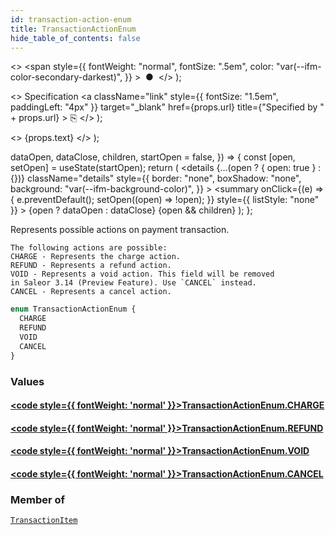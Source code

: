 ```yaml
---
id: transaction-action-enum
title: TransactionActionEnum
hide_table_of_contents: false
---
```


  <>
    <span
      style={{
        fontWeight: "normal",
        fontSize: ".5em",
        color: "var(--ifm-color-secondary-darkest)",
      }}
    >
      &nbsp;●&nbsp;
    </span>
  </>
);

  <>
    Specification
    <a
      className="link"
      style={{ fontSize: "1.5em", paddingLeft: "4px" }}
      target="\_blank"
      href={props.url}
      title={"Specified by " + props.url}
    >
      ⎘
    </a>
  </>
);

  <>
    <span className={props.class}>{props.text}</span>
  </>
);


  dataOpen,
  dataClose,
  children,
  startOpen = false,
}) => {
  const [open, setOpen] = useState(startOpen);
  return (
    <details
      {...(open ? { open: true } : {})}
      className="details"
      style={{
        border: "none",
        boxShadow: "none",
        background: "var(--ifm-background-color)",
      }}
    >
      <summary
        onClick={(e) => {
          e.preventDefault();
          setOpen((open) => !open);
        }}
        style={{ listStyle: "none" }}
      >
        {open ? dataOpen : dataClose}
      </summary>
      {open && children}
    </details>
  );
};

Represents possible actions on payment transaction.

    The following actions are possible:
    CHARGE - Represents the charge action.
    REFUND - Represents a refund action.
    VOID - Represents a void action. This field will be removed
    in Saleor 3.14 (Preview Feature). Use `CANCEL` instead.
    CANCEL - Represents a cancel action.

<Badge text="Added in Saleor 3.12" class="secondary margin-bottom--sm" />

```graphql
enum TransactionActionEnum {
  CHARGE
  REFUND
  VOID
  CANCEL
}
```

### Values

#### [<code style={{ fontWeight: 'normal' }}>TransactionActionEnum.<b>CHARGE</b></code>](#)

>

#### [<code style={{ fontWeight: 'normal' }}>TransactionActionEnum.<b>REFUND</b></code>](#)

>

#### [<code style={{ fontWeight: 'normal' }}>TransactionActionEnum.<b>VOID</b></code>](#)

>

#### [<code style={{ fontWeight: 'normal' }}>TransactionActionEnum.<b>CANCEL</b></code>](#)

>

### Member of

[`TransactionItem`](../../../api-storefront/payments/objects/transaction-item) <Badge class="badge badge--secondary" text="object"/>
